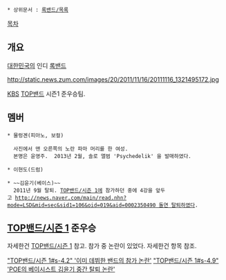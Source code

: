  * 상위문서 : [[록밴드/목록]]

[[목차]]
== 개요 ==

[[대한민국]]의 인디 [[록밴드]]

http://static.news.zum.com/images/20/2011/11/16/20111116_1321495172.jpg

[[KBS]] [[TOP밴드]] 시즌1 준우승팀.

== 멤버 ==
 * 물렁곈(피아노, 보컬)

   사진에서 맨 오른쪽의 노란 파마 머리를 한 여성.
   본명은 윤영주.  2013년 2월, 솔로 앨범 'Psychedelik' 을 발매하였다.

 * 이현도(드럼)

 * ~~김윤기(베이스)~~
   2011년 9월 탈퇴. [[TOP밴드/시즌 1]]에 참가하던 중에 4강을 앞두고 [[http://news.naver.com/main/read.nhn?mode=LSD&mid=sec&sid1=106&oid=019&aid=0002350490 돌연 탈퇴]]하였다.

== [[TOP밴드/시즌 1]] 준우승 ==

자세한건 [[TOP밴드/시즌 1]] 참고.
참가 중 논란이 있었다.
자세한건 항목 참조.

[["TOP밴드/시즌 1#s-4.2" '이미 데뷔한 밴드의 참가 논란']]
[["TOP밴드/시즌 1#s-4.9" 'POE의 베이시스트 김윤기 중간 탈퇴 논란']]
 
